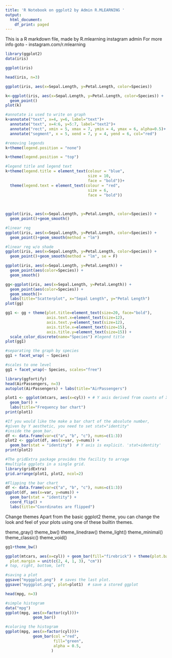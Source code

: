 ---
title: 'R Notebook on ggplot2 by Admin R.MLEARNING '
output:
  html_document:
    df_print: paged
---

This is a R markdown file, made by R.mlearning instagram admin
For more info goto - instagram.com/r.mlearning


```{r}
library(ggplot2)
data(iris)
```
```{r}
ggplot(iris)
```
```{r}
head(iris, n=3)
```

```{r}
ggplot(iris, aes(x=Sepal.Length, y=Petal.Length, color=Species))
```



```{r}
k<-ggplot(iris, aes(x=Sepal.Length, y=Petal.Length, color=Species)) + 
  geom_point() 
plot(k)
```



```{r}
#annotate is used to write on graph
k+annotate("text", x=4, y=6, label="text")+
  annotate("text", x=4:6, y=5:7, label="text2")+
  annotate("rect", xmin = 5, xmax = 7, ymin = 4, ymax = 6, alpha=0.5)+
  annotate("segment", x = 5, xend = 7, y = 4, yend = 6, col="red")
```


```{r}
#removing legends
k+theme(legend.position = "none")
```



```{r}
k+theme(legend.position = "top")
```



```{r}
#legend title and legend text
k+theme(legend.title = element_text(colour = "blue", 
                                    size = 10,
                                    face = "bold"))+
  theme(legend.text = element_text(colour = "red", 
                                    size = 6,
                                    face = "bold"))
        
  
```


```{r}
ggplot(iris, aes(x=Sepal.Length, y=Petal.Length, color=Species)) + 
  geom_point()+geom_smooth()
```



```{r}
#linear reg
ggplot(iris, aes(x=Sepal.Length, y=Petal.Length, color=Species)) + 
  geom_point()+geom_smooth(method = "lm")
```



```{r}
#linear reg w/o shade
ggplot(iris, aes(x=Sepal.Length, y=Petal.Length, color=Species)) + 
  geom_point()+geom_smooth(method = "lm", se = F)
```


```{r}
ggplot(iris, aes(x=Sepal.Length, y=Petal.Length)) + 
  geom_point(aes(color=Species)) + 
  geom_smooth()
```


```{r}
gg<-ggplot(iris, aes(x=Sepal.Length, y=Petal.Length)) + 
  geom_point(aes(color=Species)) + 
  geom_smooth()+
  labs(title="Scatterplot", x="Sepal Length", y="Petal Length")
plot(gg)
```


```{r}
gg1 <- gg + theme(plot.title=element_text(size=20, face="bold"), 
                  axis.text.x=element_text(size=12), 
                  axis.text.y=element_text(size=12),
                  axis.title.x=element_text(size=15),
                  axis.title.y=element_text(size=15)) + 
  scale_color_discrete(name="Species") #legend title
plot(gg1)
```



```{r}
#separating the graph by species 
gg1 + facet_wrap( ~ Species)
```



```{r}
#scales to one level
gg1 + facet_wrap(~ Species, scales="free")
```



```{r}
library(ggfortify)
head(AirPassengers, n=3)
autoplot(AirPassengers) + labs(title="AirPassengers")
```




```{r}
plot1 <- ggplot(mtcars, aes(x=cyl)) + # Y axis derived from counts of X item
  geom_bar() + 
  labs(title="Frequency bar chart")  
print(plot1)
```




```{r}
#If you would like the make a bar chart of the absolute number, 
#given by Y aesthetic, you need to set stat="identity" 
#inside the geom_bar.
df <- data.frame(var=c("a", "b", "c"), nums=c(1:3))
plot2 <- ggplot(df, aes(x=var, y=nums)) + 
  geom_bar(stat = "identity")  # Y axis is explicit. 'stat=identity'
print(plot2)
```




```{r}
#The gridExtra package provides the facility to arrage 
#multiple ggplots in a single grid.
library(gridExtra)
grid.arrange(plot1, plot2, ncol=2)
```




```{r}
#Flipping the bar chart
df <- data.frame(var=c("a", "b", "c"), nums=c(1:3))
ggplot(df, aes(x=var, y=nums)) + 
  geom_bar(stat = "identity") + 
  coord_flip() + 
  labs(title="Coordinates are flipped")
```


Change themes
Apart from the basic ggplot2 theme, you can change the look and feel of your plots using one of these builtin themes.

theme_gray()
theme_bw()
theme_linedraw()
theme_light()
theme_minimal()
theme_classic()
theme_void()



```{r}
gg1+theme_bw()
```
```{r}
ggplot(mtcars, aes(x=cyl)) + geom_bar(fill="firebrick") + theme(plot.background=element_rect(fill="steelblue"), 
  plot.margin = unit(c(2, 4, 1, 3), "cm")) 
# top, right, bottom, left
```



```{r}
#saving a plot
ggsave("myggplot.png")  # saves the last plot.
ggsave("myggplot.png", plot=plot1)  # save a stored ggplot
```

```{r}
head(mpg, n=3)
```


```{r}
#simple histogram
data("mpg")
ggplot(mpg, aes(x=factor(cyl)))+
            geom_bar()
```



```{r}
#coloring the histogram
ggplot(mpg, aes(x=factor(cyl)))+
            geom_bar(col ="red",
                     fill="green",
                     alpha = 0.5,
                    )
```




